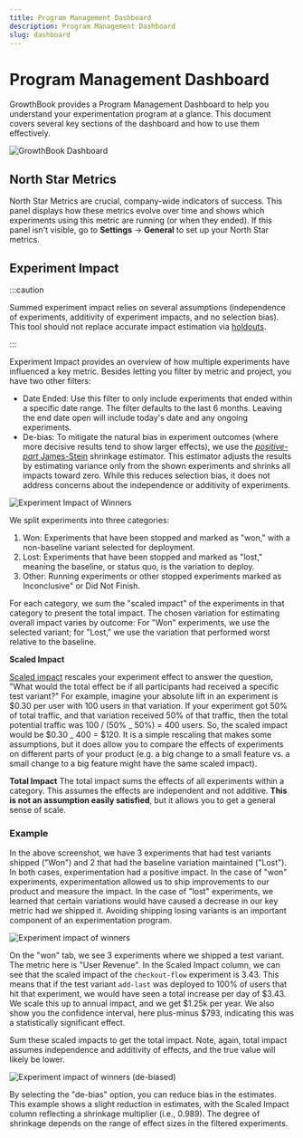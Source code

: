 ```yaml
---
title: Program Management Dashboard
description: Program Management Dashboard
slug: dashboard
---
```


# Program Management Dashboard

GrowthBook provides a Program Management Dashboard to help you understand your experimentation program at a glance. This document covers several key sections of the dashboard and how to use them effectively.

![GrowthBook Dashboard](/images/dashboard.png)

## North Star Metrics

North Star Metrics are crucial, company-wide indicators of success. This panel displays how these metrics evolve over time and shows which experiments using this metric are running (or when they ended). If this panel isn't visible, go to **Settings** &rarr; **General** to set up your North Star metrics.

## Experiment Impact

:::caution

Summed experiment impact relies on several assumptions (independence of experiments, additivity of experiment impacts, and no selection bias). This tool should not replace accurate impact estimation via [holdouts](kb/experiments/holdouts).

:::

Experiment Impact provides an overview of how multiple experiments have influenced a key metric. Besides letting you filter by metric and project, you have two other filters:

- Date Ended: Use this filter to only include experiments that ended within a specific date range. The filter defaults to the last 6 months. Leaving the end date open will include today's date and any ongoing experiments.
- De-bias: To mitigate the natural bias in experiment outcomes (where more decisive results tend to show larger effects), we use the [_positive-part_ James-Stein](https://en.wikipedia.org/wiki/James%E2%80%93Stein_estimator#Improvements) shrinkage estimator. This estimator adjusts the results by estimating variance only from the shown experiments and shrinks all impacts toward zero. While this reduces selection bias, it does not address concerns about the independence or additivity of experiments.

![Experiment Impact of Winners](/images/impact/impact.png)

We split experiments into three categories:

1. Won: Experiments that have been stopped and marked as "won," with a non-baseline variant selected for deployment.
2. Lost: Experiments that have been stopped and marked as "lost," meaning the baseline, or status quo, is the variation to deploy.
3. Other: Running experiments or other stopped experiments marked as Inconclusive" or Did Not Finish.

For each category, we sum the "scaled impact" of the experiments in that category to present the total impact. The chosen variation for estimating overall impact varies by outcome: For "Won" experiments, we use the selected variant; for "Lost," we use the variation that performed worst relative to the baseline.

**Scaled Impact**

[Scaled impact](app/experiment-results#difference-types) rescales your experiment effect to answer the question, "What would the total effect be if all participants had received a specific test variant?" For example, imagine your absolute lift in an experiment is \$0.30 per user with 100 users in that variation. If your experiment got 50\% of total traffic, and that variation received 50\% of that traffic, then the total potential traffic was 100 / (50\% _ 50\%) = 400 users. So, the scaled impact would be \$0.30 _ 400 = \$120. It is a simple rescaling that makes some assumptions, but it does allow you to compare the effects of experiments on different parts of your product (e.g. a big change to a small feature vs. a small change to a big feature might have the same scaled impact).

**Total Impact**
The total impact sums the effects of all experiments within a category. This assumes the effects are independent and not additive. **This is not an assumption easily satisfied**, but it allows you to get a general sense of scale.

### Example

In the above screenshot, we have 3 experiments that had test variants shipped ("Won") and 2 that had the baseline variation maintained ("Lost"). In both cases, experimentation had a positive impact. In the case of "won" experiments, experimentation allowed us to ship improvements to our product and measure the impact. In the case of "lost" experiments, we learned that certain variations would have caused a decrease in our key metric had we shipped it. Avoiding shipping losing variants is an important component of an experimentation program.

![Experiment impact of winners](/images/impact/impact-winners.png)

On the "won" tab, we see 3 experiments where we shipped a test variant. The metric here is "User Revenue". In the Scaled Impact column, we can see that the scaled impact of the `checkout-flow` experiment is 3.43. This means that if the test variant `add-last` was deployed to 100% of users that hit that experiment, we would have seen a total increase per day of \$3.43. We scale this up to annual impact, and we get \$1.25k per year. We also show you the confidence interval, here plus-minus $793, indicating this was a statistically significant effect.

Sum these scaled impacts to get the total impact. Note, again, total impact assumes independence and additivity of effects, and the true value will likely be lower.

![Experiment impact of winners (de-biased)](/images/impact/impact-winners-debias.png)

By selecting the "de-bias" option, you can reduce bias in the estimates. This example shows a slight reduction in estimates, with the Scaled Impact column reflecting a shrinkage multiplier (i.e., 0.989). The degree of shrinkage depends on the range of effect sizes in the filtered experiments.
